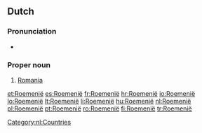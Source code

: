 ==Dutch==

===Pronunciation===
*{{a|NL}} {{audio|Nl-Roemenië.ogg|audio}}

===Proper noun===
{{nl-proper noun}}

# [[Romania]]

[[Category:nl:Countries]]

[[et:Roemenië]]
[[es:Roemenië]]
[[fr:Roemenië]]
[[hr:Roemenië]]
[[io:Roemenië]]
[[lo:Roemenië]]
[[lt:Roemenië]]
[[li:Roemenië]]
[[hu:Roemenië]]
[[nl:Roemenië]]
[[pl:Roemenië]]
[[pt:Roemenië]]
[[ro:Roemenië]]
[[fi:Roemenië]]
[[tr:Roemenië]]
